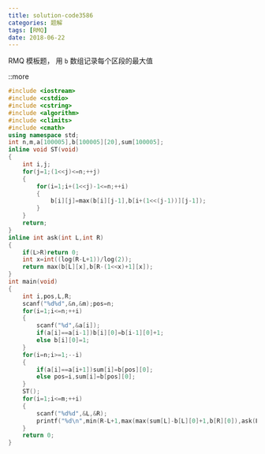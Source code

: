 ```yaml
---
title: solution-code3586
categories: 题解
tags: [RMQ]
date: 2018-06-22
---
```


RMQ 模板题，
用 `b` 数组记录每个区段的最大值

::more


```cpp
#include <iostream>
#include <cstdio>
#include <cstring>
#include <algorithm>
#include <climits>
#include <cmath>
using namespace std;
int n,m,a[100005],b[100005][20],sum[100005];
inline void ST(void)
{
	int i,j;
	for(j=1;(1<<j)<=n;++j)
	{
		for(i=1;i+(1<<j)-1<=n;++i)
		{
			b[i][j]=max(b[i][j-1],b[i+(1<<(j-1))][j-1]);
		}
	}
	return;
}
inline int ask(int L,int R)
{
	if(L>R)return 0;
	int x=int((log(R-L+1))/log(2));
	return max(b[L][x],b[R-(1<<x)+1][x]);
}
int main(void)
{
	int i,pos,L,R;
	scanf("%d%d",&n,&m);pos=n;
	for(i=1;i<=n;++i)
	{
		scanf("%d",&a[i]);
		if(a[i]==a[i-1])b[i][0]=b[i-1][0]+1;
		else b[i][0]=1;
	}
	for(i=n;i>=1;--i)
	{
		if(a[i]==a[i+1])sum[i]=b[pos][0];
		else pos=i,sum[i]=b[pos][0];
	}
	ST();
	for(i=1;i<=m;++i)
	{
		scanf("%d%d",&L,&R);
		printf("%d\n",min(R-L+1,max(max(sum[L]-b[L][0]+1,b[R][0]),ask(L+sum[L]-b[L][0]+1,R-b[R][0]))));
	}
	return 0;
}
```
